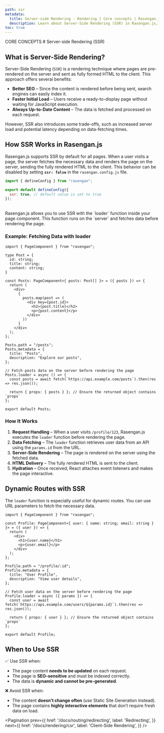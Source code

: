 ```yaml
---
path: ssr
metadata:
  title: Server-side Rendering - Rendering | Core concepts | Rasengan.js
  description: Learn about Server-Side Rendering (SSR) in Rasengan.js, a React framework for building web applications.
toc: true
---
```



<span className="text-[12px] font-mono-regular text-foreground/60">
  CORE CONCEPTS
</span>
# Server-side Rendering (SSR)

## What is Server-Side Rendering?

Server-Side Rendering (`SSR`) is a rendering technique where pages are pre-rendered on the server and sent as fully formed HTML to the client. This approach offers several benefits:

- **Better SEO** – Since the content is rendered before being sent, search engines can easily index it.
- **Faster Initial Load** – Users receive a ready-to-display page without waiting for JavaScript execution.
- **Always Up-to-Date Content** – The data is fetched and processed on each request.

However, SSR also introduces some trade-offs, such as increased server load and potential latency depending on data-fetching times.

## How SSR Works in Rasengan.js

Rasengan.js supports SSR by default for all pages. When a user visits a page, the server fetches the necessary data and renders the page on the server, sending the fully rendered HTML to the client.
This behavior can be disabled by setting **`ssr: false`** in the `rasengan.config.js` file.

```js title="rasengan.config.js" {4} showLineNumbers copy
import { defineConfig } from "rasengan";

export default defineConfig({
  ssr: true, // default value is set to true
});
```
<br />
Rasengan.js allows you to use SSR with the `loader` function inside your page component. This function runs on the `server` and fetches data before rendering the page.

### Example: Fetching Data with loader

```tsx title="profile.page.tsx" {31-35} showLineNumbers copy
import { PageComponent } from "rasengan";

type Post = {
  id: string;
  title: string;
  content: string;
}

const Posts: PageComponent<{ posts: Post[] }> = ({ posts }) => {
  return (
    <div>
      {
        posts.map(post => (
          <div key={post.id}>
            <h2>{post.title}</h2>
            <p>{post.content}</p>
          </div>
        ))
      }
    </div>
  );
};

Posts.path = "/posts";
Posts.metadata = {
  title: "Posts",
  description: "Explore our posts",
};

// Fetch posts data on the server before rendering the page
Posts.loader = async () => {
  const posts = await fetch(`https://api.example.com/posts`).then(res => res.json());

  return { props: { posts } }; // Ensure the returned object contains `props`
};

export default Posts;
```

### How It Works

1. **Request Handling** – When a user visits `/profile/123`, Rasengan.js executes the `loader` function before rendering the page.
2. **Data Fetching** – The `loader` function retrieves user data from an API using the `params.id` from the URL.
3. **Server-Side Rendering** – The page is rendered on the server using the fetched data.
4. **HTML Delivery** – The fully rendered HTML is sent to the client.
5. **Hydration** – Once received, React attaches event listeners and makes the page interactive.

## Dynamic Routes with SSR

The `loader` function is especially useful for dynamic routes. You can use URL parameters to fetch the necessary data.

```tsx title="profile.page.tsx" {19-23} showLineNumbers copy
import { PageComponent } from "rasengan";

const Profile: PageComponent<{ user: { name: string; email: string } }> = ({ user }) => {
  return (
    <div>
      <h1>{user.name}</h1>
      <p>{user.email}</p>
    </div>
  );
};

Profile.path = "/profile/:id";
Profile.metadata = {
  title: "User Profile",
  description: "View user details",
};

// Fetch user data on the server before rendering the page
Profile.loader = async ({ params }) => {
  const user = await fetch(`https://api.example.com/users/${params.id}`).then(res => res.json());

  return { props: { user } }; // Ensure the returned object contains `props`
};

export default Profile;
```

## When to Use SSR

✅ Use SSR when:
- The page content **needs to be updated** on each request.
- The page is **SEO-sensitive** and must be indexed correctly.
- The data is **dynamic and cannot be pre-generated**.

❌ Avoid SSR when:
- The content **doesn’t change often** (use Static Site Generation instead).
- The page contains **highly interactive elements** that don’t require fresh data on load.

<Pagination 
  prev={{
    href: '/docs/routing/redirecting',
    label: 'Redirecting',
  }}
  next={{
    href: '/docs/rendering/csr',
    label: 'Client-Side Rendering',
  }}
/>